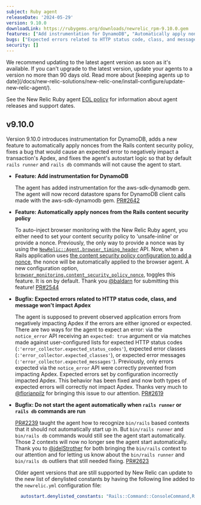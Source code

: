 ```yaml
---
subject: Ruby agent
releaseDate: '2024-05-29'
version: 9.10.0
downloadLink: https://rubygems.org/downloads/newrelic_rpm-9.10.0.gem
features: ["Add instrumentation for DynamoDB", "Automatically apply nonces from the Rails content security policy"]
bugs: ["Expected errors related to HTTP status code, class, and message won't impact Apdex", "Do not start the agent automatically when `rails runner` or `rails db` commands are ran"]
security: []
---
```


<Callout variant="important">
  We recommend updating to the latest agent version as soon as it's available. If you can't upgrade to the latest version, update your agents to a version no more than 90 days old. Read more about [keeping agents up to date](/docs/new-relic-solutions/new-relic-one/install-configure/update-new-relic-agent/).

  See the New Relic Ruby agent [EOL policy](https://docs.newrelic.com/docs/apm/agents/ruby-agent/getting-started/ruby-agent-eol-policy/) for information about agent releases and support dates.
</Callout>

## v9.10.0

Version 9.10.0 introduces instrumentation for DynamoDB, adds a new feature to automatically apply nonces from the Rails content security policy, fixes a bug that would cause an expected error to negatively impact a transaction's Apdex, and fixes the agent's autostart logic so that by default `rails runner` and `rails db` commands will not cause the agent to start.

* **Feature: Add instrumentation for DynamoDB**

  The agent has added instrumentation for the aws-sdk-dynamodb gem. The agent will now record datastore spans for DynamoDB client calls made with the aws-sdk-dynamodb gem.  [PR#2642](https://github.com/newrelic/newrelic-ruby-agent/pull/2642)

* **Feature: Automatically apply nonces from the Rails content security policy**

  To auto-inject browser monitoring with the New Relic Ruby agent, you either need to set your content security policy to 'unsafe-inline' or provide a nonce. Previously, the only way to provide a nonce was by using the [`NewRelic::Agent.browser_timing_header`](https://rubydoc.info/gems/newrelic_rpm/NewRelic/Agent#browser_timing_header-instance_method) API. Now, when a Rails application uses [the content security policy configuration to add a nonce](https://guides.rubyonrails.org/security.html#adding-a-nonce), the nonce will be automatically applied to the browser agent. A new configuration option, [`browser_monitoring.content_security_policy_nonce`](https://docs.newrelic.com/docs/apm/agents/ruby-agent/configuration/ruby-agent-configuration/#browser_monitoring-content_security_policy_nonce), toggles this feature. It is on by default. Thank you [@baldarn](https://github.com/baldarn) for submitting this feature! [PR#2544](https://github.com/newrelic/newrelic-ruby-agent/pull/2544)

* **Bugfix: Expected errors related to HTTP status code, class, and message won't impact Apdex**

  The agent is supposed to prevent observed application errors from negatively impacting Apdex if the errors are either ignored or expected. There are two ways for the agent to expect an error: via the `notice_error` API receiving an `expected: true` argument or via matches made against user-configured lists for expected HTTP status codes (`:'error_collector.expected_status_codes'`), expected error classes (`:'error_collector.expected_classes'`), or expected error messages (`:'error_collector.expected_messages'`). Previously, only errors expected via the `notice_error` API were correctly prevented from impacting Apdex. Expected errors set by configuration incorrectly impacted Apdex. This behavior has been fixed and now both types of expected errors will correctly not impact Apdex. Thanks very much to [@florianpilz](https://github.com/florianpilz) for bringing this issue to our attention. [PR#2619](https://github.com/newrelic/newrelic-ruby-agent/pull/2619)

* **Bugfix: Do not start the agent automatically when `rails runner` or `rails db` commands are run**

  [PR#2239](https://github.com/newrelic/newrelic-ruby-agent/pull/2239) taught the agent how to recognize `bin/rails` based contexts that it should not automatically start up in. But `bin/rails runner` and `bin/rails db` commands would still see the agent start automatically. Those 2 contexts will now no longer see the agent start automatically. Thank you to [@jdelStrother](https://github.com/jdelStrother) for both bringing the `bin/rails` context to our attention and for letting us know about the `bin/rails runner` and `bin/rails db` outliers that still needed fixing. [PR#2623](https://github.com/newrelic/newrelic-ruby-agent/pull/2623)

  Older agent versions that are still supported by New Relic can update to the new list of denylisted constants by having the following line added to the `newrelic.yml` configuration file:

  ```yaml
    autostart.denylisted_constants: "Rails::Command::ConsoleCommand,Rails::Command::CredentialsCommand,Rails::Command::Db::System::ChangeCommand,Rails::Command::DbConsoleCommand,Rails::Command::DestroyCommand,Rails::Command::DevCommand,Rails::Command::EncryptedCommand,Rails::Command::GenerateCommand,Rails::Command::InitializersCommand,Rails::Command::NotesCommand,Rails::Command::RakeCommand,Rails::Command::RoutesCommand,Rails::Command::RunnerCommand,Rails::Command::SecretsCommand,Rails::Console,Rails::DBConsole"
  ```
